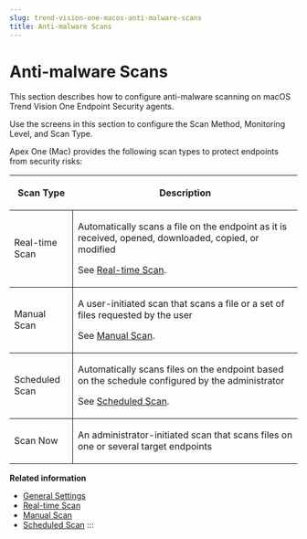 ```yaml
---
slug: trend-vision-one-macos-anti-malware-scans
title: Anti-malware Scans
---
```

# Anti-malware Scans

This section describes how to configure anti-malware scanning on macOS Trend Vision One Endpoint Security agents.

Use the screens in this section to configure the Scan Method, Monitoring Level, and Scan Type.

Apex One (Mac) provides the following scan types to protect endpoints from security risks:

<table>
<colgroup>
<col style="width: 22%" />
<col style="width: 78%" />
</colgroup>
<thead>
<tr>
<th><p>Scan Type</p></th>
<th><p>Description</p></th>
</tr>
</thead>
<tbody>
<tr>
<td style="border-bottom-width: 1px; border-bottom-style: solid; border-right-width: 1px; border-right-style: solid"><p>Real-time Scan</p></td>
<td style="border-bottom-width: 1px; border-bottom-style: solid"><p>Automatically scans a file on the endpoint as it is received, opened, downloaded, copied, or modified</p>
<p>See <a href="trend-vision-one-real-time-scan-overview-apex">Real-time Scan</a>.</p></td>
</tr>
<tr>
<td style="border-bottom-width: 1px; border-bottom-style: solid; border-right-width: 1px; border-right-style: solid"><p>Manual Scan</p></td>
<td style="border-bottom-width: 1px; border-bottom-style: solid"><p>A user-initiated scan that scans a file or a set of files requested by the user</p>
<p>See <a href="trend-vision-one-manual-scan-for-mac">Manual Scan</a>.</p></td>
</tr>
<tr>
<td style="border-bottom-width: 1px; border-bottom-style: solid; border-right-width: 1px; border-right-style: solid"><p>Scheduled Scan</p></td>
<td style="border-bottom-width: 1px; border-bottom-style: solid"><p>Automatically scans files on the endpoint based on the schedule configured by the administrator</p>
<p>See <a href="trend-vision-one-scheduled-scan-for-mac">Scheduled Scan</a>.</p></td>
</tr>
<tr>
<td style="border-right-width: 1px; border-right-style: solid"><p>Scan Now</p></td>
<td><p>An administrator-initiated scan that scans files on one or several target endpoints</p></td>
</tr>
</tbody>
</table>

**Related information**

- [General Settings](scan-method-types-mac.mdx)
- [Real-time Scan](real-time-scan-overview-apex.mdx)
- [Manual Scan](manual-scan-for-mac.mdx)
- [Scheduled Scan](scheduled-scan-for-mac.mdx)
:::
